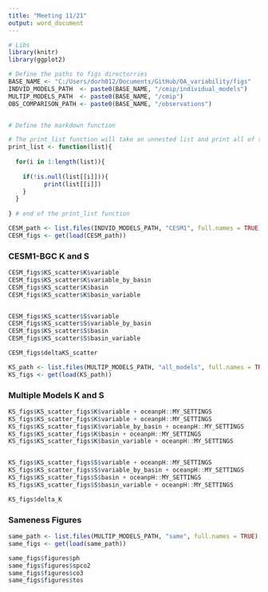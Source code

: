 ```yaml
---
title: "Meeting 11/21"
output: word_document
---
```


```r
# Libs
library(knitr)
library(ggplot2)

# Define the paths to figs directorries
BASE_NAME <- "C:/Users/dorh012/Documents/GitHub/OA_variability/figs"
INDVID_MODELS_PATH  <- paste0(BASE_NAME, "/cmip/individual_models")
MULTIP_MODELS_PATH  <- paste0(BASE_NAME, "/cmip")
OBS_COMPARISON_PATH <- paste0(BASE_NAME, "/observations")


# Define the markdown function 

# The print_list function will take an unnested list and print all of the figures saved there
print_list <- function(list){
  
  for(i in 1:length(list)){
    
    if(!is.null(list[[i]])){
          print(list[[i]])
    }
  }
  
} # end of the print_list function

```

```r
CESM_path <- list.files(INDVID_MODELS_PATH, "CESM1", full.names = TRUE)
CESM_figs <- get(load(CESM_path))
```

### CESM1-BGC K and S

```r
CESM_figs$KS_scatter$K$variable
CESM_figs$KS_scatter$K$variable_by_basin
CESM_figs$KS_scatter$K$basin
CESM_figs$KS_scatter$K$basin_variable


CESM_figs$KS_scatter$S$variable
CESM_figs$KS_scatter$S$variable_by_basin
CESM_figs$KS_scatter$S$basin
CESM_figs$KS_scatter$S$basin_variable

```


```r
CESM_figs$deltaKS_scatter
```


```r
KS_path <- list.files(MULTIP_MODELS_PATH, "all_models", full.names = TRUE)
KS_figs <- get(load(KS_path))
```

### Multiple Models K and S

```r
KS_figs$KS_scatter_figs$K$variable + oceanpH::MY_SETTINGS
KS_figs$KS_scatter_figs$K$variable + oceanpH::MY_SETTINGS
KS_figs$KS_scatter_figs$K$variable_by_basin + oceanpH::MY_SETTINGS
KS_figs$KS_scatter_figs$K$basin + oceanpH::MY_SETTINGS
KS_figs$KS_scatter_figs$K$basin_variable + oceanpH::MY_SETTINGS


KS_figs$KS_scatter_figs$S$variable + oceanpH::MY_SETTINGS
KS_figs$KS_scatter_figs$S$variable_by_basin + oceanpH::MY_SETTINGS
KS_figs$KS_scatter_figs$S$basin + oceanpH::MY_SETTINGS
KS_figs$KS_scatter_figs$S$basin_variable + oceanpH::MY_SETTINGS

```


```r
KS_figs$delta_K
```


### Sameness Figures
```r
same_path <- list.files(MULTIP_MODELS_PATH, "same", full.names = TRUE)
same_figs <- get(load(same_path))
```

```r
same_figs$figures$ph
same_figs$figures$spco2
same_figs$figures$co3
same_figs$figures$tos
```

